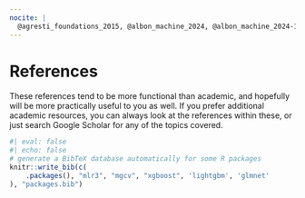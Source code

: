 ```yaml
---
nocite: |
  @agresti_foundations_2015, @albon_machine_2024, @albon_machine_2024-1, @amazon_what_2024, @andrej_karpathy_lets_2024, @arel-bundock_marginal_2024, @bai_understanding_2021, @barrett_causal_2024, @belkin_reconciling_2019, @biecek_explanatory_2020, @bischl_applied_2024, @bishop_pattern_2006, @boykis_what_2023, @brownlee_gentle_2016, @brownlee_gentle_2019, @brownlee_gradient_2021, @brownlee_how_2020, @burges_learning_2005, @burges_ranknet_2016, @bycroft_llm_2023, @carpenter_prior_2023, @causalml_causalml_2023, @cawley_over-fitting_2010, @chawla_smote_2002, @chernozhukov_applied_2024, @clark_bayesian_2022, @clark_deep_2022, @clark_generalized_2022, @clark_graphical_2018, @clark_mixed_2023, @clark_practical_2020, @clark_this_2021, @cohen_statistical_2009, @cross_validated_answer_2011, @cross_validated_answer_2020, @cross_validated_answer_2021, @cunningham_causal_2023, @dahabreh_causal_2024, @databricks_what_2019, @davison_bootstrap_1997, @dobson_introduction_2018, @dunn_distribution-free_2020, @dunn_generalized_2018, @efron_introduction_1994, @facure_alves_causal_2022, @fahrmeir_regression_2021, @faraway_extending_2016, @faraway_linear_2014, @ferrari_beta_2004, @fleuret_little_2023, @fortuner_machine_2023, @fox_applied_2015, @gelman_advanced_2024, @gelman_bayesian_2013, @gelman_data_2006, @gelman_garden_nodate, @gelman_regression_2020, @gelman_what_2013, @goodfellow_deep_2016, @google_classification_2024, @google_imbalanced_2023, @google_introduction_2023, @google_machine_2023, @google_reducing_2024, @google_what_2024, @greene_econometric_2017, @grolemund_welcome_2023, @hardin_generalized_2018, @harrell_regression_2015, @hastie_elements_2017, @heiss_marginalia_2022, @hernan_c-word_2018, @hernan_causal_2012, @howard_practical_2024, @hugging_face_byte-pair_2024, @hvitfeldt_feature_2024, @hyndman_forecasting_2021, @james_introduction_2021, @jiang_visual_2020, @jordan_introduction_2018, @kirillov_segment_2023, @koenker_galton_2000, @koenker_quantile_2005, @kruschke_doing_2010, @kuhn_applied_2023, @kuhn_tidy_2023, @kunzel_metalearners_2019, @lang_mlr3_2019, @lee_deep_2017, @lones_how_2024, @mahr_random_2021, @masis_interpretable_2023, @mccullagh_generalized_2019, @mcculloch_logical_1943, @mcelreath_statistical_2020, @mckinney_python_2023, @microsoft_generative_2024, @molnar_interpretable_2023, @monroe_imbalanced_2024, @morgan_counterfactuals_2014, @murphy_machine_2012, @murphy_probabilistic_2023, @navarro_learning_2018, @neal_priors_1996, @nelder_generalized_1972, @nickyp_llm_2023, @niculescu-mizil_predicting_2005, @pearl_causal_2009, @pearl_causal_2022, @peng_r_2022, @penn_state_54_2018, @pok_how_2020, @prince_understanding_2023, @quantmetry_mapie_2024, @raschka_about_2014, @raschka_build_2023, @raschka_machine_2022, @raschka_machine_2023, @rasmussen_gaussian_2005, @ripley_pattern_1996, @roback_beyond_2021, @roberts_neural_2000, @rocca_handling_2019, @rovine_peirce_2004, @schmidhuber_annotated_2022, @scikit-learn_116_2023, @scikit-learn_nested_2023, @sen_decoder-only_2024, @shalizi_f-tests_2015, @shevchenko_types_2023, @shorten_text_2021, @simpson_using_2021, @stackexchange_are_2015, @statquest_with_josh_starmer_bootstrapping_2021, @statquest_with_josh_starmer_gradient_2019, @statquest_with_josh_starmer_stochastic_2019, @turrell_python_2024, @ucla_advanced_research_computing_faq_2023, @ucla_advanced_research_computing_faq_2023-1, @vanderplas_python_2016, @vaswani_attention_2017, @vig_deconstructing_2019, @walker_analyzing_2023, @weed_learning_2021, @welchowski_techniques_2022, @wikipedia_cross-entropy_2024, @wikipedia_exponential_2024, @wikipedia_gradient_2024, @wikipedia_relationships_2023, @wikipedia_replication_2024, @wood_generalized_2017, @wooldridge_introductory_2012, @yeh_ai_2024, @zhang_dive_2023
---
```



# References

These references tend to be more functional than academic, and hopefully will be more practically useful to you as well. If you prefer additional academic resources, you can always look at the references within these, or just search Google Scholar for any of the topics covered.

::: {#refs}
:::


```r
#| eval: false
#| echo: false
# generate a BibTeX database automatically for some R packages
knitr::write_bib(c(
    .packages(), "mlr3", "mgcv", "xgboost", 'lightgbm', 'glmnet'
), "packages.bib")
```

